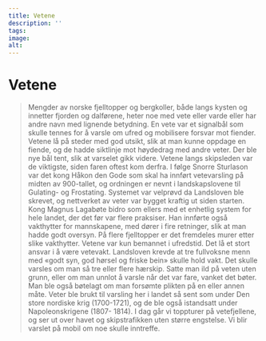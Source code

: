 ```yaml
---
title: Vetene
description: ''
tags:
image: 
alt: 
---
```



# Vetene

<Blockquote
    quote='«Vaktmenn skal tenne veten dersom de ser tre eller flere hærskip»'
    footer='Landevernsbolken, kapittel 4' />

<Spacer height={40}/>
<Container stil="initial side">
    Mengder av norske fjelltopper og bergkoller, både langs kysten og innetter fjorden og dalførene, heter noe med vete eller varde eller har andre navn med lignende betydning. En vete var et signalbål som skulle tennes for å varsle om ufred og mobilisere forsvar mot fiender. Vetene lå på steder med god utsikt, slik at man kunne oppdage en fiende, og de hadde siktlinje mot høydedrag med andre veter. Der ble nye bål tent, slik at varselet gikk videre. Vetene langs skipsleden var de viktigste, siden faren oftest kom derfra. I følge Snorre Sturlason var det kong Håkon den Gode som skal ha innført vetevarsling på midten av 900-tallet, og ordningen er nevnt i landskapslovene til Gulating- og Frostating. Systemet var velprøvd da Landsloven ble skrevet, og nettverket av veter var bygget kraftig ut siden starten. Kong Magnus Lagabøte bidro som ellers med et enhetlig system for hele landet, der det før var flere praksiser. Han innførte også vakthytter for mannskapene, med dører i fire retninger, slik at man hadde godt oversyn. På flere fjelltopper er det fremdeles murer etter slike vakthytter. Vetene var kun bemannet i ufredstid. Det lå et stort ansvar i å være vetevakt. Landsloven krevde at tre fullvoksne menn med «godt syn, god hørsel og friske bein» skulle hold vakt. Det skulle varsles om man så tre eller flere hærskip. Satte man ild på veten uten grunn, eller om man unnlot å varsle når det var fare, vanket det bøter. Man ble også bøtelagt om man forsømte plikten på en eller annen måte. Veter ble brukt til varsling her i landet så sent som under Den store nordiske krig (1700-1721), og de ble også istandsatt under Napoleonskrigene (1807- 1814). I dag går vi toppturer på vetefjellene, og ser ut over havet og skipstrafikken uten større engstelse. Vi blir varslet på mobil om noe skulle inntreffe.
</Container>